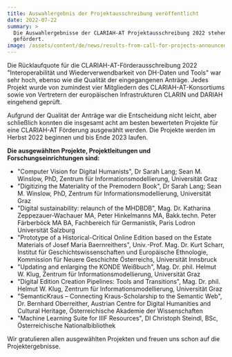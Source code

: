 ```yaml
---
title: Auswahlergebnis der Projektausschreibung veröffentlicht
date: 2022-07-22
summary: >
  Die Auswahlergebnisse der CLARIAH-AT Projektausschreibung 2022 stehen fest. 8 Projekte werden
  gefördert.
image: /assets/content/de/news/results-from-call-for-projects-announced/image.png
---
```


Die Rücklaufquote für die CLARIAH-AT-Förderausschreibung 2022 "Interoperabilität und
Wiederverwendbarkeit von DH-Daten und Tools" war sehr hoch, ebenso wie die Qualität der
eingegangenen Anträge. Jedes Projekt wurde von zumindest vier Mitgliedern des CLARIAH-AT-Konsortiums
sowie von Vertretern der europäischen Infrastrukturen CLARIN und DARIAH eingehend geprüft.

Aufgrund der Qualität der Anträge war die Entscheidung nicht leicht, aber schließlich konnten die
insgesamt acht am besten bewerteten Projekte für eine CLARIAH-AT Förderung ausgewählt werden. Die
Projekte werden im Herbst 2022 beginnen und bis Ende 2023 laufen.

**Die ausgewählten Projekte, Projektleitungen und Forschungseinrichtungen sind:**

- "Computer Vision for Digital Humanists", Dr Sarah Lang; Sean M. Winslow, PhD, Zentrum für
  Informationsmodellierung, Universität Graz
- "Digitizing the Materiality of the Premodern Book", Dr Sarah Lang; Sean M. Winslow, PhD, Zentrum
  für Informationsmodellierung, Universität Graz
- "Digital sustainability: relaunch of the MHDBDB", Mag. Dr. Katharina Zeppezauer-Wachauer MA, Peter
  Hinkelmanns MA, Bakk.techn. Peter Färberböck MA BA, Fachbereich für Germanistik, Paris Lodron
  Universität Salzburg
- "Prototype of a Historical-Critical Online Edition based on the Estate Materials of Josef Maria
  Baernreithers", Univ.-Prof. Mag. Dr. Kurt Scharr, Institut für Geschichtswissenschaften und
  Europäische Ethnologie, Kommission für Neuere Geschichte Österreichs, Universität Innsbruck
- "Updating and enlarging the KONDE Weißbuch", Mag. Dr. phil. Helmut W. Klug, Zentrum für
  Informationsmodellierung, Universität Graz
- "Digital Edition Creation Pipelines: Tools and Transitions", Mag. Dr. phil. Helmut W. Klug,
  Zentrum für Informationsmodellierung, Universität Graz
- "SemanticKraus – Connecting Kraus-Scholarship to the Semantic Web", Dr. Bernhard Oberreither,
  Austrian Centre for Digital Humanities and Cultural Heritage, Österreichische Akademie der
  Wissenschaften
- "Machine Learning Suite for IIIF Resources", DI Christoph Steindl, BSc, Österreichische
  Nationalbibliothek

Wir gratulieren allen ausgewählten Projekten und freuen uns schon auf die Projektergebnisse.
